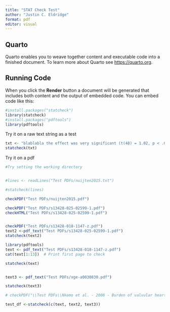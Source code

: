 ```yaml
---
title: "STAT Check Test"
author: "Justin C. Eldridge"
format: pdf
editor: visual
---
```


## Quarto

Quarto enables you to weave together content and executable code into a finished document. To learn more about Quarto see <https://quarto.org>.

## Running Code

When you click the **Render** button a document will be generated that includes both content and the output of embedded code. You can embed code like this:

```r
#install.packages("statcheck")
library(statcheck)
#install.packages("pdftools")
library(pdftools)
```

Try it on a raw text string as a test

```r
txt <- "blablabla the effect was very significant (t(48) = 1.02, p < .05)"
statcheck(txt)
```

Try it on a pdf

```r
#Try setting the working directory


#lines <- readLines("Test PDFs/nuijten2015.txt")

#statcheck(lines)

checkPDF("Test PDFs/nuijten2015.pdf")

checkPDF("Test PDFs/s13428-025-02599-1.pdf")
checkHTML("Test PDFs/s13428-025-02599-1.pdf")


checkPDF("Test PDFs/s13428-018-1147-z.pdf")
text2 <-pdf_text("Test PDFs/s13428-025-02599-1.pdf")
statcheck(text2)

library(pdftools)
text <- pdf_text("Test PDFs/s13428-018-1147-z.pdf")
cat(text[1:13])  # Print first page to check

statcheck(text)


text3 <- pdf_text("Test PDFs/xge-a0030830.pdf")

statcheck(text3)

# checkPDF("\\Test PDFs\\Nkomo et al. - 2006 - Burden of valvular heart diseases a population-ba.pdf")


```

```r
test_df <-statcheck(c(text, text2, text3))
```

